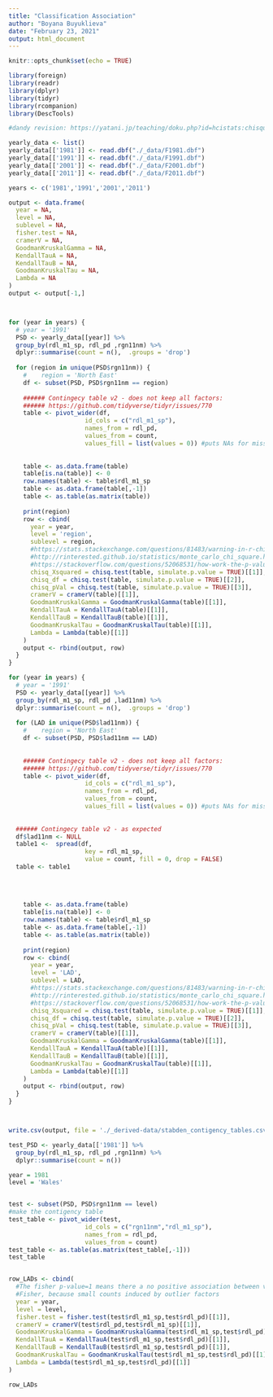 ```yaml
---
title: "Classification Association"
author: "Boyana Buyuklieva"
date: "February 23, 2021"
output: html_document
---
```


```r
knitr::opts_chunk$set(echo = TRUE)
```


```r
library(foreign)
library(readr)
library(dplyr)
library(tidyr)
library(rcompanion)
library(DescTools)

#dandy revision: https://yatani.jp/teaching/doku.php?id=hcistats:chisquare
```

```r
yearly_data <- list()
yearly_data[['1981']] <- read.dbf("./_data/F1981.dbf")
yearly_data[['1991']] <- read.dbf("./_data/F1991.dbf")
yearly_data[['2001']] <- read.dbf("./_data/F2001.dbf")
yearly_data[['2011']] <- read.dbf("./_data/F2011.dbf")
```

```r
years <- c('1981','1991','2001','2011')

output <- data.frame(
  year = NA, 
  level = NA,
  sublevel = NA,
  fisher.test = NA, 
  cramerV = NA, 
  GoodmanKruskalGamma = NA, 
  KendallTauA = NA,
  KendallTauB = NA,
  GoodmanKruskalTau = NA,
  Lambda = NA
)
output <- output[-1,]



for (year in years) {
  # year = '1991'
  PSD <- yearly_data[[year]] %>%
  group_by(rdl_m1_sp, rdl_pd ,rgn11nm) %>%
  dplyr::summarise(count = n(),  .groups = 'drop')
  
  for (region in unique(PSD$rgn11nm)) {
    #    region = 'North East'
    df <- subset(PSD, PSD$rgn11nm == region)
    
    ###### Contingecy table v2 - does not keep all factors:
    ###### https://github.com/tidyverse/tidyr/issues/770
    table <- pivot_wider(df,
                     id_cols = c("rdl_m1_sp"),
                     names_from = rdl_pd, 
                     values_from = count,
                     values_fill = list(values = 0)) #puts NAs for missing cell tabulations
    
    
    table <- as.data.frame(table)
    table[is.na(table)] <- 0
    row.names(table) <- table$rdl_m1_sp
    table <- as.data.frame(table[,-1])
    table <- as.table(as.matrix(table))
    
    print(region)
    row <- cbind(
      year = year, 
      level = 'region',
      sublevel = region,
      #https://stats.stackexchange.com/questions/81483/warning-in-r-chi-squared-approximation-may-be-incorrect
      #http://rinterested.github.io/statistics/monte_carlo_chi_square.html
      #https://stackoverflow.com/questions/52068531/how-work-the-p-value-simulation-in-the-chisq-test-and-fisher-test
      chisq_Xsquared = chisq.test(table, simulate.p.value = TRUE)[[1]],
      chisq_df = chisq.test(table, simulate.p.value = TRUE)[[2]],
      chisq_pVal = chisq.test(table, simulate.p.value = TRUE)[[3]],
      cramerV = cramerV(table)[[1]],
      GoodmanKruskalGamma = GoodmanKruskalGamma(table)[[1]],
      KendallTauA = KendallTauA(table)[[1]],
      KendallTauB = KendallTauB(table)[[1]],
      GoodmanKruskalTau = GoodmanKruskalTau(table)[[1]],
      Lambda = Lambda(table)[[1]]
    )
    output <- rbind(output, row)
  }
}
```



```r
for (year in years) {
  # year = '1991'
  PSD <- yearly_data[[year]] %>%
  group_by(rdl_m1_sp, rdl_pd ,lad11nm) %>%
  dplyr::summarise(count = n(),  .groups = 'drop')
  
  for (LAD in unique(PSD$lad11nm)) {
    #    region = 'North East'
    df <- subset(PSD, PSD$lad11nm == LAD)
    
    
    ###### Contingecy table v2 - does not keep all factors:
    ###### https://github.com/tidyverse/tidyr/issues/770
    table <- pivot_wider(df,
                     id_cols = c("rdl_m1_sp"),
                     names_from = rdl_pd, 
                     values_from = count,
                     values_fill = list(values = 0)) #puts NAs for missing cell tabulations
    
    
  ###### Contingecy table v2 - as expected  
  df$lad11nm <- NULL
  table1 <-  spread(df,
                     key = rdl_m1_sp, 
                     value = count, fill = 0, drop = FALSE)
  table <- table1
  
  
  
    
    table <- as.data.frame(table)
    table[is.na(table)] <- 0
    row.names(table) <- table$rdl_m1_sp
    table <- as.data.frame(table[,-1])
    table <- as.table(as.matrix(table))
    
    print(region)
    row <- cbind(
      year = year, 
      level = 'LAD',
      sublevel = LAD,
      #https://stats.stackexchange.com/questions/81483/warning-in-r-chi-squared-approximation-may-be-incorrect
      #http://rinterested.github.io/statistics/monte_carlo_chi_square.html
      #https://stackoverflow.com/questions/52068531/how-work-the-p-value-simulation-in-the-chisq-test-and-fisher-test
      chisq_Xsquared = chisq.test(table, simulate.p.value = TRUE)[[1]],
      chisq_df = chisq.test(table, simulate.p.value = TRUE)[[2]],
      chisq_pVal = chisq.test(table, simulate.p.value = TRUE)[[3]],
      cramerV = cramerV(table)[[1]],
      GoodmanKruskalGamma = GoodmanKruskalGamma(table)[[1]],
      KendallTauA = KendallTauA(table)[[1]],
      KendallTauB = KendallTauB(table)[[1]],
      GoodmanKruskalTau = GoodmanKruskalTau(table)[[1]],
      Lambda = Lambda(table)[[1]]
    )
    output <- rbind(output, row)
  }
}



write.csv(output, file = './_derived-data/stabden_contigency_tables.csv')
```




```r


test_PSD <- yearly_data[['1981']] %>%
  group_by(rdl_m1_sp, rdl_pd ,rgn11nm) %>%
  dplyr::summarise(count = n())

year = 1981
level = 'Wales'


test <- subset(PSD, PSD$rgn11nm == level)
#make the contigency table 
test_table <- pivot_wider(test,
                     id_cols = c("rgn11nm","rdl_m1_sp"),
                     names_from = rdl_pd, 
                     values_from = count)
test_table <- as.table(as.matrix(test_table[,-1]))
test_table


row_LADs <- cbind(
  #The fisher p-value=1 means there a no positive association between variables.
  #Fisher, because small counts induced by outlier factors 
  year = year, 
  level = level,
  fisher.test = fisher.test(test$rdl_m1_sp,test$rdl_pd)[[1]],
  cramerV = cramerV(test$rdl_pd,test$rdl_m1_sp)[[1]],
  GoodmanKruskalGamma = GoodmanKruskalGamma(test$rdl_m1_sp,test$rdl_pd)[[1]],
  KendallTauA = KendallTauA(test$rdl_m1_sp,test$rdl_pd)[[1]],
  KendallTauB = KendallTauB(test$rdl_m1_sp,test$rdl_pd)[[1]],
  GoodmanKruskalTau = GoodmanKruskalTau(test$rdl_m1_sp,test$rdl_pd)[[1]],
  Lambda = Lambda(test$rdl_m1_sp,test$rdl_pd)[[1]]
)

row_LADs

```

